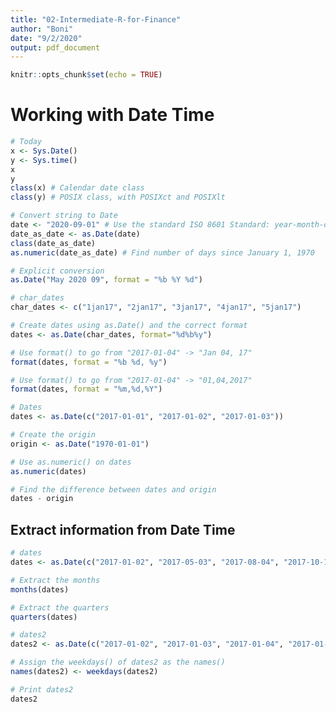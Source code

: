 ```yaml
---
title: "02-Intermediate-R-for-Finance"
author: "Boni"
date: "9/2/2020"
output: pdf_document
---
```


```r
knitr::opts_chunk$set(echo = TRUE)
```

# Working with Date Time
```r
# Today
x <- Sys.Date()
y <- Sys.time()
x
y
class(x) # Calendar date class
class(y) # POSIX class, with POSIXct and POSIXlt

# Convert string to Date
date <- "2020-09-01" # Use the standard ISO 8601 Standard: year-month-day or year/month/day
date_as_date <- as.Date(date)
class(date_as_date)
as.numeric(date_as_date) # Find number of days since January 1, 1970

# Explicit conversion
as.Date("May 2020 09", format = "%b %Y %d")

# char_dates
char_dates <- c("1jan17", "2jan17", "3jan17", "4jan17", "5jan17")

# Create dates using as.Date() and the correct format 
dates <- as.Date(char_dates, format="%d%b%y")

# Use format() to go from "2017-01-04" -> "Jan 04, 17"
format(dates, format = "%b %d, %y")

# Use format() to go from "2017-01-04" -> "01,04,2017"
format(dates, format = "%m,%d,%Y")

# Dates
dates <- as.Date(c("2017-01-01", "2017-01-02", "2017-01-03"))

# Create the origin
origin <- as.Date("1970-01-01")

# Use as.numeric() on dates
as.numeric(dates)

# Find the difference between dates and origin
dates - origin
```
## Extract information from Date Time
```r
# dates
dates <- as.Date(c("2017-01-02", "2017-05-03", "2017-08-04", "2017-10-17"))

# Extract the months
months(dates)

# Extract the quarters
quarters(dates)

# dates2
dates2 <- as.Date(c("2017-01-02", "2017-01-03", "2017-01-04", "2017-01-05"))

# Assign the weekdays() of dates2 as the names()
names(dates2) <- weekdays(dates2)

# Print dates2
dates2
```


